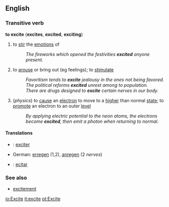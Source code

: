 ==English==
===Transitive verb===
'''to excite''' ('''excites''', '''excited''', '''exciting''')
# to [[stir]] the [[emotion]]s of
#:''The fireworks which opened the festivities '''excited''' anyone present.''
# to [[arouse]] or bring out (eg feelings); to [[stimulate]]
#:''Favoritism tends to '''excite''' jealousy in the ones not being favored.''
#:''The political reforms '''excited''' unrest among to population.''
#:''There are drugs designed to '''excite''' certain nerves in our body.''
#(''physics'') to [[cause]] an [[electron]] to move to a [[higher]] than normal [[state]]; to [[promote]] an electron to an outer [[level]] <!--Could someone specify "state" and "level", please (with an attribute like "energy" e.g.).-->
#:''By applying electric potential to the neon atoms, the electrons become '''excited''', then emit a photon when returning to normal.''
====Translations====

* {{fr}} : [[exciter]]
*German: [[erregen]] (1,2), [[anregen]] (2 ''nerves'')
* {{io}} : [[ecitar]]

===See also===
*[[excitement]]

[[io:Excite]]
[[it:excite]]
[[pt:Excite]]